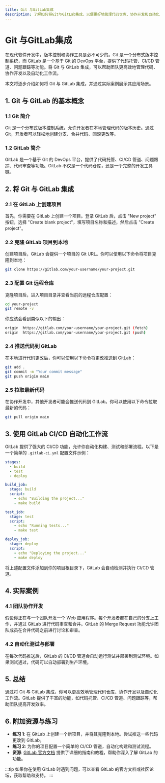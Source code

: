 ```yaml
---
title: Git 与GitLab集成
description: 了解如何将Git与GitLab集成，以便更好地管理代码仓库、协作开发和自动化工作流。
---
```


# Git 与GitLab集成

在现代软件开发中，版本控制和协作工具是必不可少的。Git 是一个分布式版本控制系统，而 GitLab 是一个基于 Git 的 DevOps 平台，提供了代码托管、CI/CD 管道、问题跟踪等功能。将 Git 与 GitLab 集成，可以帮助团队更高效地管理代码、协作开发以及自动化工作流。

本文将逐步介绍如何将 Git 与 GitLab 集成，并通过实际案例展示其应用场景。

## 1. Git 与 GitLab 的基本概念

### 1.1 Git 简介
Git 是一个分布式版本控制系统，允许开发者在本地管理代码的版本历史。通过 Git，开发者可以轻松地创建分支、合并代码、回滚更改等。

### 1.2 GitLab 简介
GitLab 是一个基于 Git 的 DevOps 平台，提供了代码托管、CI/CD 管道、问题跟踪、代码审查等功能。GitLab 不仅是一个代码仓库，还是一个完整的开发工具链。

## 2. 将 Git 与 GitLab 集成

### 2.1 在 GitLab 上创建项目
首先，你需要在 GitLab 上创建一个项目。登录 GitLab 后，点击 "New project" 按钮，选择 "Create blank project"，填写项目名称和描述，然后点击 "Create project"。

### 2.2 克隆 GitLab 项目到本地
创建项目后，GitLab 会提供一个项目的 Git URL。你可以使用以下命令将项目克隆到本地：

```bash
git clone https://gitlab.com/your-username/your-project.git
```

### 2.3 配置 Git 远程仓库
克隆项目后，进入项目目录并查看当前的远程仓库配置：

```bash
cd your-project
git remote -v
```

你应该会看到类似以下的输出：

```bash
origin  https://gitlab.com/your-username/your-project.git (fetch)
origin  https://gitlab.com/your-username/your-project.git (push)
```

### 2.4 推送代码到 GitLab
在本地进行代码更改后，你可以使用以下命令将更改推送到 GitLab：

```bash
git add .
git commit -m "Your commit message"
git push origin main
```

### 2.5 拉取最新代码
在协作开发中，其他开发者可能会推送代码到 GitLab。你可以使用以下命令拉取最新的代码：

```bash
git pull origin main
```

## 3. 使用 GitLab CI/CD 自动化工作流

GitLab 提供了强大的 CI/CD 功能，允许你自动化构建、测试和部署流程。以下是一个简单的 `.gitlab-ci.yml` 配置文件示例：

```yaml
stages:
  - build
  - test
  - deploy

build_job:
  stage: build
  script:
    - echo "Building the project..."
    - make build

test_job:
  stage: test
  script:
    - echo "Running tests..."
    - make test

deploy_job:
  stage: deploy
  script:
    - echo "Deploying the project..."
    - make deploy
```

将上述配置文件添加到你的项目根目录下，GitLab 会自动检测并执行 CI/CD 管道。

## 4. 实际案例

### 4.1 团队协作开发
假设你正在与一个团队开发一个 Web 应用程序。每个开发者都在自己的分支上工作，并通过 GitLab 进行代码审查和合并。GitLab 的 Merge Request 功能允许团队成员在合并代码之前进行讨论和审查。

### 4.2 自动化测试与部署
在每次代码推送后，GitLab 的 CI/CD 管道会自动运行测试并部署到测试环境。如果测试通过，代码可以自动部署到生产环境。

## 5. 总结

通过将 Git 与 GitLab 集成，你可以更高效地管理代码仓库、协作开发以及自动化工作流。GitLab 提供了丰富的功能，如代码托管、CI/CD 管道、问题跟踪等，帮助团队提高开发效率。

## 6. 附加资源与练习

- **练习 1**: 在 GitLab 上创建一个新项目，并将其克隆到本地。尝试推送一些代码更改到 GitLab。
- **练习 2**: 为你的项目配置一个简单的 CI/CD 管道，自动化构建和测试流程。
- **资源**: [GitLab 官方文档](https://docs.gitlab.com/) 提供了详细的指南和教程，帮助你深入了解 GitLab 的功能。

:::tip
如果你在使用 GitLab 时遇到问题，可以查看 GitLab 的官方文档或社区论坛，获取帮助和支持。
:::